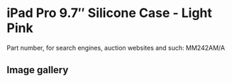 
# iPad Pro 9.7″ Silicone Case - Light Pink

Part number, for search engines, auction websites and such: MM242AM/A

## Image gallery

<div style={{ width: "768px" }}>
  <GalleryComponent
    images={[
      {
        original: "/everysource/MM242.webp",
        thumbnail: "/everypreview/MM242.webp",
      },
      {
        original: "/everysource/MM242_AV1_GOLD.webp",
        thumbnail: "/everypreview/MM242_AV1_GOLD.webp",
      },
      {
        original: "/everysource/MM242_AV1_ROSEGOLD.webp",
        thumbnail: "/everypreview/MM242_AV1_ROSEGOLD.webp",
      },
      {
        original: "/everysource/MM242_AV1_SILVER.webp",
        thumbnail: "/everypreview/MM242_AV1_SILVER.webp",
      },
      {
        original: "/everysource/MM242_AV1_SPACE_GRAY.webp",
        thumbnail: "/everypreview/MM242_AV1_SPACE_GRAY.webp",
      },
      {
        original: "/everysource/MM242_AV2.webp",
        thumbnail: "/everypreview/MM242_AV2.webp",
      },
      {
        original: "/everysource/MM242_AV3.webp",
        thumbnail: "/everypreview/MM242_AV3.webp",
      },
      {
        original: "/everysource/MM242_AV4.webp",
        thumbnail: "/everypreview/MM242_AV4.webp",
      }
    ]}
  />
</div>